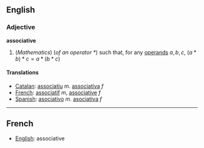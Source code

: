 ==English==

===Adjective===
'''associative'''

#(''Mathematics'') (''of an operator <math> * </math>'') such that, for any [[operand]]s <math> a, b, c </math>, <math> (a * b) * c = a * (b * c) </math>

====Translations====
*[[Catalan]]: [[associatiu]] ''m''. [[associativa]] ''f''
*[[French]]: [[associatif]] ''m'', [[associative]] ''f''
*[[Spanish]]: [[asociativo]] ''m''. [[asociativa]] ''f''
----

==French==
*[[English]]: associative